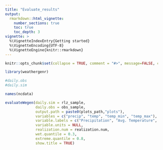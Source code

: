 ```yaml
---
title: "Evaluate_results"
output:
  rmarkdown::html_vignette:
    number_sections: true
    toc: true
    toc_depth: 3
vignette: >
  %\VignetteIndexEntry{Getting started}
  %\VignetteEncoding{UTF-8}
  %\VignetteEngine{knitr::rmarkdown}
---
```


```r
knitr::opts_chunk$set(collapse = TRUE, comment = "#>", message=FALSE, cache = TRUE)
```


```r
library(weathergenr)
```

```r
#daily.obs
#daily.sim
```

```r
names(ncdata)
```

```r
evaluateWegen(daily.sim = rlz_sample,
              daily.obs = obs_sample,
              output.path = paste0(plots_path,"plots"),
              variables = c("precip", "temp", "temp_min", "temp_max"),
              variable.labels = c("Precipitation", "Avg. Temperature", "Min. Temperature", "Max. Temperature"),
              variable.units = NULL,
              realization.num = realization.num,
              wet.quantile = 0.3,
              extreme.quantile = 0.8,
              show.title = TRUE)
```



